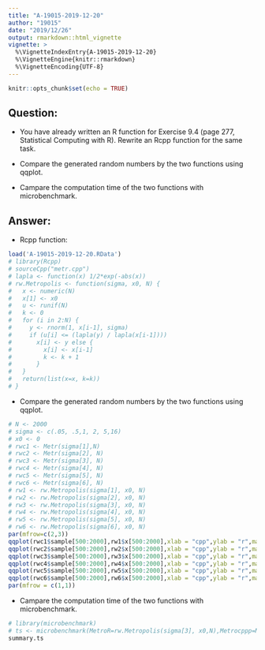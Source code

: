 ```yaml
---
title: "A-19015-2019-12-20"
author: "19015"
date: "2019/12/26"
output: rmarkdown::html_vignette
vignette: >
  %\VignetteIndexEntry{A-19015-2019-12-20}
  %\VignetteEngine{knitr::rmarkdown}
  %\VignetteEncoding{UTF-8}
---
```


```r
knitr::opts_chunk$set(echo = TRUE)
```

## Question:

+ You have already written an R function for Exercise 9.4 (page 277, Statistical Computing with R). Rewrite an Rcpp function for the same task.

+ Compare the generated random numbers by the two functions using qqplot.

+ Campare the computation time of the two functions with microbenchmark.

## Answer:

+ Rcpp function:
```r
load('A-19015-2019-12-20.RData')
# library(Rcpp)
# sourceCpp("metr.cpp")
# lapla <- function(x) 1/2*exp(-abs(x))
# rw.Metropolis <- function(sigma, x0, N) {
#   x <- numeric(N)
#   x[1] <- x0
#   u <- runif(N)
#   k <- 0
#   for (i in 2:N) {
#     y <- rnorm(1, x[i-1], sigma)
#     if (u[i] <= (lapla(y) / lapla(x[i-1])))
#       x[i] <- y else {
#         x[i] <- x[i-1]
#         k <- k + 1
#       }
#   }
#   return(list(x=x, k=k))
# }
```

+ Compare the generated random numbers by the two functions using qqplot.
```r
# N <- 2000
# sigma <- c(.05, .5,1, 2, 5,16)
# x0 <- 0
# rwc1 <- Metr(sigma[1],N)
# rwc2 <- Metr(sigma[2], N)
# rwc3 <- Metr(sigma[3], N)
# rwc4 <- Metr(sigma[4], N)
# rwc5 <- Metr(sigma[5], N)
# rwc6 <- Metr(sigma[6], N)
# rw1 <- rw.Metropolis(sigma[1], x0, N)
# rw2 <- rw.Metropolis(sigma[2], x0, N)
# rw3 <- rw.Metropolis(sigma[3], x0, N)
# rw4 <- rw.Metropolis(sigma[4], x0, N)
# rw5 <- rw.Metropolis(sigma[5], x0, N)
# rw6 <- rw.Metropolis(sigma[6], x0, N)
par(mfrow=c(2,3))
qqplot(rwc1$sample[500:2000],rw1$x[500:2000],xlab = "cpp",ylab = "r",main = bquote(sigma == .(round(sigma[1],3))))
qqplot(rwc2$sample[500:2000],rw2$x[500:2000],xlab = "cpp",ylab = "r",main = bquote(sigma == .(round(sigma[2],3))))
qqplot(rwc3$sample[500:2000],rw3$x[500:2000],xlab = "cpp",ylab = "r",main = bquote(sigma == .(round(sigma[3],3))))
qqplot(rwc4$sample[500:2000],rw4$x[500:2000],xlab = "cpp",ylab = "r",main = bquote(sigma == .(round(sigma[4],3))))
qqplot(rwc5$sample[500:2000],rw5$x[500:2000],xlab = "cpp",ylab = "r",main = bquote(sigma == .(round(sigma[5],3))))
qqplot(rwc6$sample[500:2000],rw6$x[500:2000],xlab = "cpp",ylab = "r",main = bquote(sigma == .(round(sigma[6],3))))
par(mfrow = c(1,1))
```

+ Campare the computation time of the two functions with microbenchmark. 
```r
# library(microbenchmark)
# ts <- microbenchmark(MetroR=rw.Metropolis(sigma[3], x0,N),Metrocppp=Metr(sigma[3], N))
summary.ts
```
